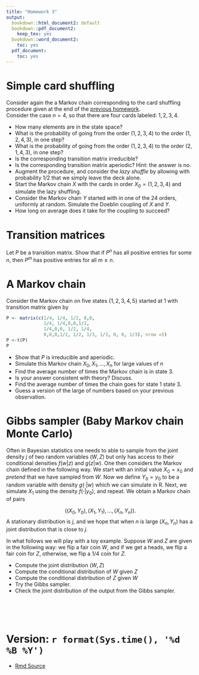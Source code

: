 ```yaml
---
title: "Homework 3"
output:
  bookdown::html_document2: default
  bookdown::pdf_document2:
    keep_tex: yes
  bookdown::word_document2:
    toc: yes
  pdf_document:
    toc: yes
---
```



# Simple card shuffling

Consider again the a Markov chain corresponding to the  card shuffling procedure given at the end of the [previous homework](https://tsoo-math.github.io/ucl/QHW2.html).  
Consider the case $n=4$, so that there are four cards labeled: $1,2,3,4$.

*  How many elements are in the state space?
*  What is the probability of going from the order $(1,2,3,4)$ to the order $(1,2,4,3)$, in one step?
*  What is the probability of going from the order $(1,2,3,4)$ to the order $(2,1, 4,3)$, in one step?
*  Is the corresponding transition matrix irreducible?
*  Is the corresponding transition matrix aperiodic?  Hint: the answer is no.  
*  Augment the procedure, and consider the *lazy shuffle* by allowing with probability $1/2$ that we simply leave the deck alone.
*  Start the Markov chain $X$ with the cards in order $X_0 = (1,2,3,4)$ and simulate the lazy shuffling. 
*  Consider the Markov chain $Y$ started with in one of the $24$ orders, uniformly at random.   Simulate the Doeblin coupling of $X$ and $Y$.
*  How long on average does it take for the coupling to succeed?  


#  Transition matrices

Let $P$ be a transition matrix.  Show that if $P^n$ has all positive entries for
some $n$, then $P^m$ has positive entries for all $m \geq n$.  


#  A Markov chain

Consider the Markov chain  on five states $\{1,2,3,4,5\}$ started at $1$ 
with transition matrix given by
```r
P <- matrix(c(1/4, 1/4, 1/2, 0,0, 
              1/4, 1/4,0,0,1/2, 
              1/4,0,0, 1/2, 1/4, 
              0,0,0,1/2, 1/2, 1/3, 1/3, 0, 0, 1/3), nrow =5)
P <-t(P)
P
```
* Show that $P$ is irreducible and aperiodic. 
* Simulate this Markov chain $X_0, X_1, \ldots, X_n$ for large values of $n$
* Find the average number of times the Markov chain is in state $3$.
*  Is your answer consistent with theory?  Discuss.
*  Find the average number of times the chain goes for state $1$ state $3$.
*  Guess a version of the large of numbers based on your previous observation.



# Gibbs sampler (Baby Markov chain Monte Carlo)

Often in Bayesian statistics one needs to able to sample from the joint density 
$j$ of two random variables $(W,Z)$ but only has access to their conditional densities 
$f(w|z)$ and $g(z|w)$.    One then considers the Markov chain defined in the following way.
We start with an initial value $X_0 = x_0$ and *pretend* that we have sampled from $W$.
Now we define $Y_0=y_0$ to be a random variable with density $g(\cdot|w)$ which we can simulate in R. 
 Next, we simulate $X_1$ using the density $f(\cdot|y_0)$, and repeat.
 We obtain a Markov chain of pairs
 
 $$ \Bigg( (X_0, Y_0), (X_1, Y_1), \ldots, (X_n, Y_n) \Bigg).$$
A stationary distribution is $j$, and we hope that when $n$ is large $(X_n, Y_n)$ has a joint distribution that is close to $j$.

In what follows we will play with a toy example.  Suppose $W$ and $Z$ are given in the following way:  we flip a fair coin $W$, and if we get a heads, we flip a fair coin for $Z$, otherwise, we flip a $1/4$ coin for $Z$.  

 *  Compute the joint distribution $(W, Z)$
 *  Compute the conditional distribution of $W$ given $Z$
 *  Compute the conditional distribution of $Z$ given $W$
 *  Try the Gibbs sampler.
 *  Check the joint distribution of the output from the Gibbs sampler.


<br>
<br>
<br>


#   Version: `r format(Sys.time(), '%d %B %Y')`
  * [Rmd Source](https://tsoo-math.github.io/ucl/QHW3.Rmd)
<br>
<br>
<br>
